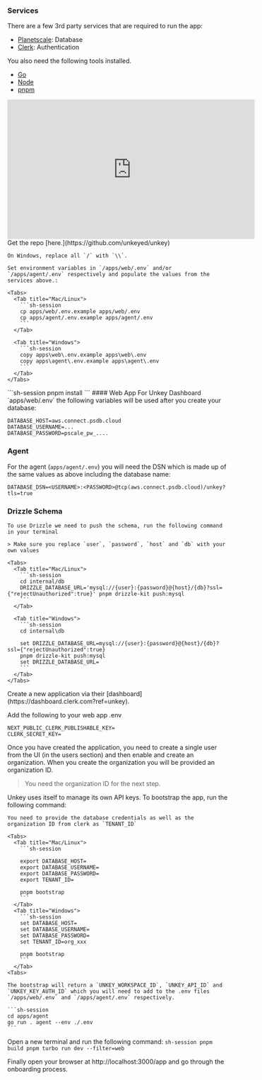 ### Services

There are a few 3rd party services that are required to run the app:

- [Planetscale](https://planetscale.com?ref=unkey): Database
- [Clerk](https://clerk.com?ref=unkey): Authentication

You also need the following tools installed.

- [Go](https://go.dev)
- [Node](https://nodejs.org)
- [pnpm](https://pnpm.io/installation)


<div className="flex justify-center align-center">
<iframe width="560" height="315" src="https://www.youtube-nocookie.com/embed/V36culpgpLE?si=c5JMq-baTNzSNk7e" title="YouTube video player" frameBorder="0" allow="accelerometer; autoplay; clipboard-write; encrypted-media; gyroscope; picture-in-picture; web-share" allowFullScreen></iframe>
</div>


<Steps titleSize="h3">
  <Step title="Setup" >
    Get the repo [here.](https://github.com/unkeyed/unkey)

    On Windows, replace all `/` with `\\`.

    Set environment variables in `/apps/web/.env` and/or `/apps/agent/.env` respectively and populate the values from the services above.:

    <Tabs>
      <Tab title="Mac/Linux">
        ```sh-session
        cp apps/web/.env.example apps/web/.env
        cp apps/agent/.env.example apps/agent/.env
        ```
      </Tab>

      <Tab title="Windows">
        ```sh-session
        copy apps\web\.env.example apps\web\.env
        copy apps\agent\.env.example apps\agent\.env
        ```
      </Tab>
    </Tabs>

  </Step>
  <Step title="Install">
    ```sh-session
    pnpm install
    ```

  </Step>
  <Step title="Prepare Database">
  #### Web App
  For Unkey Dashboard `apps/web/.env` the following variables will be used after you create your database:

  ```
  DATABASE_HOST=aws.connect.psdb.cloud
  DATABASE_USERNAME=...
  DATABASE_PASSWORD=pscale_pw_....
  ```

  ### Agent
  For the agent (`apps/agent/.env`) you will need the DSN which is made up of the same values as above including the database name:

  ```
  DATABASE_DSN=<USERNAME>:<PASSWORD>@tcp(aws.connect.psdb.cloud)/unkey?tls=true
  ```
  ### Drizzle Schema
    To use Drizzle we need to push the schema, run the following command in your terminal

    > Make sure you replace `user`, `password`, `host` and `db` with your own values

    <Tabs>
      <Tab title="Mac/Linux">
        ```sh-session
        cd internal/db
        DRIZZLE_DATABASE_URL='mysql://{user}:{password}@{host}/{db}?ssl={"rejectUnauthorized":true}' pnpm drizzle-kit push:mysql
        ```
      </Tab>

      <Tab title="Windows">
        ```sh-session
        cd internal\db

        set DRIZZLE_DATABASE_URL=mysql://{user}:{password}@{host}/{db}?ssl={"rejectUnauthorized":true}
        pnpm drizzle-kit push:mysql
        set DRIZZLE_DATABASE_URL=
        ```
      </Tab>
    </Tabs>

  </Step>

  <Step title="Clerk">
  Create a new application via their [dashboard](https://dashboard.clerk.com?ref=unkey).

  Add the following to your web app .env
  ```
  NEXT_PUBLIC_CLERK_PUBLISHABLE_KEY=
  CLERK_SECRET_KEY=
  ```

  Once you have created the application, you need to create a single user from the UI (in the users section) and then enable and create an organization. When you create the organization you will be provided an organization ID.

  > You need the organization ID for the next step.

  </Step>
  <Step title="Bootstrap">
    Unkey uses itself to manage its own API keys. To bootstrap the app, run the following command:

    You need to provide the database credentials as well as the organization ID from clerk as `TENANT_ID`

    <Tabs>
      <Tab title="Mac/Linux">
        ```sh-session

        export DATABASE_HOST=
        export DATABASE_USERNAME=
        export DATABASE_PASSWORD=
        export TENANT_ID=

        pnpm bootstrap
        ```
      </Tab>
      <Tab title="Windows">
        ```sh-session
        set DATABASE_HOST=
        set DATABASE_USERNAME=
        set DATABASE_PASSWORD=
        set TENANT_ID=org_xxx

        pnpm bootstrap
        ```
      </Tab>
    <Tabs>

    The bootstrap will return a `UNKEY_WORKSPACE_ID`, `UNKEY_API_ID` and `UNKEY_KEY_AUTH_ID` which you will need to add to the .env files `/apps/web/.env` and `/apps/agent/.env` respectively.

  </Step>

  <Step title="Run the Agent">

    ```sh-session
    cd apps/agent
    go run . agent --env ./.env
    ```
  </Step>
  <Step title="Run app">

  Open a new terminal and run the following command:
    ```sh-session
    pnpm build
    pnpm turbo run dev --filter=web
    ```
  </Step>

  <Step title="Develop">
    Finally open your browser at http://localhost:3000/app and go through the onboarding process.
  </Step>
</Steps>
